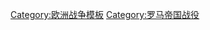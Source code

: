 {{Campaignbox
|name=Campaignbox 西罗马帝国的覆灭
|title=[[罗马帝国的衰落|西罗马帝国的覆灭]]
|listclass = hlist
|state = collapsed
|battles=
* {{link-en|哥特战争 (376年－382年)|Gothic War (376–382)}}
* [[模板:Campaignbox 哥特战争 (401年－403年)|哥特战争 (401年－403年)]]
* {{link-en|佛罗伦萨之围 (405年)|Siege of Florence (405)|佛罗伦萨}}
* {{link-en|菲耶索莱战役 (406年)|Battle of Faesulae (406)|菲耶索莱}}
* {{link-en|跨越莱茵河|Crossing of the Rhine}}
* {{link-en|奥斯蒂亚战役 (409年)|Battle of Ostia (409)|奥斯蒂亚}}
* [[罗马之劫 (410年)|罗马 (410年)]]
* {{link-en|马赛之围 (413年)|Siege of Massilia (413)|马赛}}
* {{link-en|内尔瓦索斯山战役|Battle of the Nervasos Mountains|内尔瓦索斯山}}
* {{link-en|塔拉科战役|Battle of Tarraco|塔拉科}}
* {{link-en|阿尔勒之围 (425年)|Siege of Arles (425)|阿尔勒 (425年)}}
* {{link-en|梅里达战役 (428年)|Battle of Mérida (428)|梅里达}}
* {{link-en|希波城之围|Siege of Hippo Regius|希波城}}
* [[里米尼战役 (432年)|里米尼]]
* {{link-en|阿尔勒之围 (435年)|Siege of Arles (435)|阿尔勒 (435年)}}
* {{link-en|纳博讷战役 (436年)|Battle of Narbonne (436)|纳博讷}}
* {{link-en|攻占迦太基 (439年)|Capture of Carthage (439)|迦太基}}
* {{link-en|图卢兹战役 (439年)|Battle of Toulouse (439)|图卢兹 (439年)}}
* {{link-en|海伦娜村战役|Battle of Vicus Helena|海伦娜村}}
* [[乌图斯战役|乌图斯]]
* [[沙隆战役|卡塔隆平原]]
* {{link-en|阿奎莱亚之劫|Sack of Aquileia|阿奎莱亚}}
* {{link-en|罗马之劫 (455年)|Sack of Rome (455)|罗马 (455年)}}
* {{link-en|阿格里真托战役 (456年)|Battle of Agrigentum (456)|阿格里真托}}
* {{link-en|科西嘉战役|Battle of Corsica|科西嘉}}
* {{link-en|加里利亚诺河战役 (457年)|Battle of Garigliano (457)|加里利亚诺河}}
* {{link-en|坎尼尼平原战役|Battle of Campi Cannini|坎尼尼平原}}
* {{link-en|图卢兹战役 (458年)|Battle of Toulouse (458)|图卢兹 (458年)}}
* {{link-en|阿尔勒战役 (458年)|Battle of Arelate|阿尔勒 (458年)}}
* {{link-en|卡塔赫纳战役 (461年)|Battle of Cartagena (461)|卡塔赫纳}}
* {{link-en|奥尔良战役 (463年)|Battle of Orleans (463)|奥尔良}}
* {{link-en|卡本半岛战役 (468年)|Battle of Cape Bon (468)|卡本半岛}}
* {{link-en|代奥勒战役|Battle of Déols|代奥勒}}
* {{link-en|阿尔勒之围 (471年)|Siege of Arles (471)|阿尔勒 (471年)}}
* {{link-en|罗马之围 (472年)|Siege of Rome (472)|罗马 (472年)}}
* {{link-en|拉韦纳战役 (475年)|Battle of Ravenna (475)|拉韦纳 (475年)}}
* {{link-en|帕维亚战役 (476年)|Battle of Pavia (476)|帕维亚}}
* {{link-en|拉韦纳战役 (476年)|Battle of Ravenna (476)|拉韦纳 (476年)}}
}}<noinclude>
[[Category:欧洲战争模板]]
[[Category:罗马帝国战役]]
</noinclude>